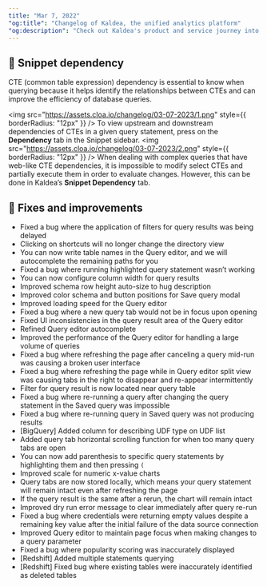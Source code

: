 ```yaml
---
title: "Mar 7, 2022"
"og:title": "Changelog of Kaldea, the unified analytics platform"
"og:description": "Check out Kaldea's product and service journey into developing a seamless and fully connected analytics experience from creating jobs to data discovery to query, and reporting."
---
```


## 🔗 Snippet dependency

CTE (common table expression) dependency is essential to know when querying because it helps identify the relationships between CTEs and can improve the efficiency of database queries.

<img
  src="https://assets.cloa.io/changelog/03-07-2023/1.png"
  style={{ borderRadius: "12px" }}
/>
To view upstream and downstream dependencies of CTEs in a given query statement,
press on the **Dependency** tab in the Snippet sidebar.
<img
  src="https://assets.cloa.io/changelog/03-07-2023/2.png"
  style={{ borderRadius: "12px" }}
/>
When dealing with complex queries that have web-like CTE dependencies, it is impossible
to modify select CTEs and partially execute them in order to evaluate changes. However,
this can be done in Kaldea’s **Snippet Dependency** tab.

## 🐞 Fixes and improvements

- Fixed a bug where the application of filters for query results was being delayed
- Clicking on shortcuts will no longer change the directory view
- You can now write table names in the Query editor, and we will autocomplete the remaining paths for you
- Fixed a bug where running highlighted query statement wasn’t working
- You can now configure column width for query results
- Improved schema row height auto-size to hug description
- Improved color schema and button positions for Save query modal
- Improved loading speed for the Query editor
- Fixed a bug where a new query tab would not be in focus upon opening
- Fixed UI inconsistencies in the query result area of the Query editor
- Refined Query editor autocomplete
- Improved the performance of the Query editor for handling a large volume of queries
- Fixed a bug where refreshing the page after canceling a query mid-run was causing a broken user interface
- Fixed a bug where refreshing the page while in Query editor split view was causing tabs in the right to disappear and re-appear intermittently
- Filter for query result is now located near query table
- Fixed a bug where re-running a query after changing the query statement in the Saved query was impossible
- Fixed a bug where re-running query in Saved query was not producing results
- [BigQuery] Added column for describing UDF type on UDF list
- Added query tab horizontal scrolling function for when too many query tabs are open
- You can now add parenthesis to specific query statements by highlighting them and then pressing `(`
- Improved scale for numeric x-value charts
- Query tabs are now stored locally, which means your query statement will remain intact even after refreshing the page
- If the query result is the same after a rerun, the chart will remain intact
- Improved dry run error message to clear immediately after query re-run
- Fixed a bug where credentials were returning empty values despite a remaining key value after the initial failure of the data source connection
- Improved Query editor to maintain page focus when making changes to a query parameter
- Fixed a bug where popularity scoring was inaccurately displayed
- [Redshift] Added multiple statements querying
- [Redshift] Fixed bug where existing tables were inaccurately identified as deleted tables
